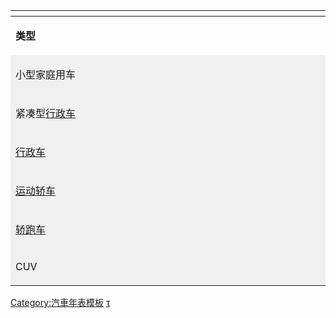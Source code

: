 {| class="navbox collapsible autocollapse"
!colspan="56" class="navbox-title"| {{Tnavbar-collapsible| [[沃尔沃汽车]]年表，1960年至今| Volvo cars timeline }}
|- style="background-color:#F0F0F0;"
|rowspan= 2 width=8%| '''类型'''
|colspan= 5 width=10%| 1970s
|colspan=10 width=20%| 1980s
|colspan=15 width=20%| 1990s
|colspan=12 width=20%| 2000s
|colspan=12 width=20%| 2010s
|colspan=1 width=2%| 2020s
|- style="background-color:#F0F0F0;"
|width=1.6%|5||width=1.6%|6||width=1.6%|7||width=1.6%|8||width=1.6%|9
|width=1.6%|0||width=1.6%|1||width=1.6%|2||width=1.6%|3||width=1.6%|4||width=1.6%|5||width=1.6%|6||width=1.6%|7||width=1.6%|8||width=1.6%|9
|width=1.6%|0||colspan=2 width=1.6%|1||width=1.6%|2||width=1.6%|3||colspan=2 width=1.6%|4||width=1.6%|5||colspan=2 width=1.6%|6||colspan=2 width=1.6%|7||colspan=2 width=1.6%|8||width=1.6%|9
|colspan=2 width=1.6%|0||width=1.6%|1||width=1.6%|2||width=1.6%|3||width=1.6%|4||width=1.6%|5||colspan=2 width=1.6%|6||width=1.6%|7||width=1.6%|8||width=1.6%|9
|width=1.6%|0||width=1.6%|1||width=1.6%|2||width=1.6%|3||width=1.6%|4||width=1.6%|5||colspan=2 width=1.6%|6||colspan=2 width=1.6%|7||width=1.6%|8||width=1.6%|9
|width=1.6%|0
|- style="background-color:#E0E0E0;"
|rowspan= 3 style="background-color:#F0F0F0" | 小型家庭用车
|colspan= 1|
|colspan= 5 style="background-color:#C0C0C0" | [[沃尔沃66|66]]
|colspan= 7|
|colspan=12 style="background-color:#C0C0C0" | [[沃尔沃440/460|440/460]]
|colspan= 5|
|colspan=12|
|colspan=12|
|colspan= 1|
|- style="background-color:#E0E0E0;"
|colspan= 5|
|colspan= 6|
|colspan=12 style="background-color:#C0C0C0" | [[沃尔沃480|480]]
|colspan= 7|
|colspan= 7|
|colspan= 9 style="background-color:#C0C0C0" | [[沃尔沃C30|C30]]
|colspan= 8|
|colspan= 1|
|- style="background-color:#E0E0E0;"
|colspan= 1|
|colspan=17 style="background-color:#C0C0C0" | [[沃尔沃300系列|340/360]]
|colspan= 4|
|colspan=13 style="background-color:#C0C0C0" | [[沃尔沃S40|S40/V40]]
|colspan= 9 style="background-color:#C0C0C0" | [[沃尔沃S40|S40]]/[[沃尔沃V50|V50]]
|colspan= 10 style="background-color:#C0C0C0" | [[沃尔沃V40 (2012–2019)|V40]]
|colspan= 1|
|- style="background-color:#E0E0E0;"
|rowspan= 3 style="background-color:#F0F0F0" |紧凑型[[行政车]]
|colspan= 5|
|colspan=10|
|colspan=15|
|colspan=12 style="background-color:#C0C0C0" | [[沃尔沃S60|S60]]
|colspan=11 style="background-color:#C0C0C0" | [[沃尔沃S60|S60]]/[[沃尔沃V60|V60]]
|colspan=2 style="background-color:#C0C0C0" | [[沃尔沃S60|S60]]/[[沃尔沃V60|V60]]
|- style="background-color:#E0E0E0;"
|colspan= 5|
|colspan=10|
|colspan= 2|
|colspan= 7 style="background-color:#C0C0C0" | [[沃尔沃850|850]]
|colspan= 7 style="background-color:#C0C0C0" | [[沃尔沃S70|S70]]/[[沃尔沃V70|V70]]
|colspan= 9 style="background-color:#C0C0C0" | [[沃尔沃V7|V70]]
|colspan= 2|
|colspan=12|
|colspan= 1|
|- style="background-color:#E0E0E0;"
|colspan=20 style="background-color:#C0C0C0" | [[沃尔沃200系列|240]]
|colspan=10|
|colspan=12|
|colspan=12|
|colspan= 1|
|- style="background-color:#E0E0E0;"
|rowspan= 2 style="background-color:#F0F0F0" | [[行政车]]
|colspan= 9 style="background-color:#C0C0C0" | [[沃尔沃200系列|260]]
|colspan= 1|
|colspan= 6 style="background-color:#C0C0C0" | [[沃尔沃700系列|740]]
|colspan=12 style="background-color:#C0C0C0" | [[沃尔沃900系列|940]]
|colspan=10 style="background-color:#C0C0C0" | [[沃尔沃S80|S80]]
|colspan=11 style="background-color:#C0C0C0" | [[沃尔沃S80|S80]]/[[沃尔沃V70|V70]]
|colspan= 5|
|colspan= 1|
|- style="background-color:#E0E0E0;"
|colspan= 5|
|colspan= 3|
|colspan= 8 style="background-color:#C0C0C0" | [[沃尔沃700系列|760]]
|colspan= 8 style="background-color:#C0C0C0" | [[沃尔沃900系列|960]]
|colspan= 4 style="background-color:#C0C0C0" | [[沃尔沃900系列|S90/V90]]
|colspan= 2|
|colspan=12|
|colspan= 7|
|colspan= 6 style="background-color:#C0C0C0" | [[沃尔沃S90|S90]]/[[沃尔沃V90|V90]]
|- style="background-color:#E0E0E0;"
| style="background-color:#F0F0F0;" | [[运动轿车]]
|colspan= 3|
|colspan= 3 style="background-color:#C0C0C0" | [[沃尔沃200系列|242&nbsp;GT]]
|colspan= 5 style="background-color:#C0C0C0" | [[沃尔沃200系列|240&nbsp;Turbo]]
|colspan= 4|
|colspan= 6|
|colspan= 3 style="background-color:#C0C0C0" | [[沃尔沃850#850 T-5R|850&nbsp;T-5R/R]]
|colspan= 2|
|colspan= 5 style="background-color:#C0C0C0" | [[沃尔沃S70#S70 R|S70&nbsp;R]]/[[沃尔沃V70#V70 R|V70&nbsp;R]]
|colspan= 3|
|colspan= 6 style="background-color:#C0C0C0" | [[沃尔沃S60|S60&nbsp;R]]/[[沃尔沃V70#V70 R 2|V70&nbsp;R]]
|colspan= 2|
|colspan= 3|
|colspan= 8 style="background-color:#C0C0C0" | [[沃尔沃S60|S60]]/[[沃尔沃V60|V60]] [[Polestar]]
|colspan= 2 style="background-color:#C0C0C0" | [[沃尔沃S60|S60]]/[[沃尔沃V60|V60]] [[Polestar|T8 PSE]]
|- style="background-color:#E0E0E0;"
| style="background-color:#F0F0F0;" | [[轿跑车]]
|colspan= 3|
|colspan= 4 style="background-color:#C0C0C0" | [[沃尔沃262C|262C]]
|colspan= 4|
|colspan= 5 style="background-color:#C0C0C0" | [[沃尔沃700系列#沃尔沃780|780]]
|colspan=10|
|colspan=11 style="background-color:#C0C0C0" | [[沃尔沃C70|C70]]
|colspan=9 style="background-color:#C0C0C0" | [[沃尔沃C70|C70]]
|colspan= 8|
|colspan= 1|
|- style="background-color:#E0E0E0;"
|rowspan= 4 style="background-color:#F0F0F0" | CUV
|colspan= 5|
|colspan=10|
|colspan=15|
|colspan=12|
|colspan=10|
|colspan= 3 style="background-color:#C0C0C0" | [[富豪XC40|XC40]]
|- style="background-color:#E0E0E0;"
|colspan= 5|
|colspan=10|
|colspan=15|
|colspan=10|
|colspan=11 style="background-color:#C0C0C0" | [[富豪XC60|XC60]]
|colspan= 4 style="background-color:#C0C0C0" | [[富豪XC60|XC60]]
|- style="background-color:#E0E0E0;"
|colspan= 5|
|colspan=10|
|colspan=11|
|colspan= 5 style="background-color:#C0C0C0" | [[沃尔沃V70#V70 XC|V70&nbsp;XC]]
|colspan= 9 style="background-color:#C0C0C0" | [[沃尔沃V70#V70 XC .2F XC70|XC70]]
|colspan= 9 style="background-color:#C0C0C0" | [[沃尔沃V70#XC70|XC70]]
|colspan= 2|
|colspan= 4 style="background-color:#C0C0C0" | [[沃尔沃V90#V90 Cross Country|V90 Cross Country]]
|- style="background-color:#E0E0E0;"
|colspan= 5|
|colspan=10|
|colspan=15|
|colspan= 4|
|colspan=13 style="background-color:#C0C0C0" | [[富豪XC90|XC90]]
|colspan= 8 style="background-color:#C0C0C0" | [[富豪XC90|XC90]]
|}<noinclude>
[[Category:汽車年表模板]]
[[Category:富豪車款|τ]]
</noinclude>